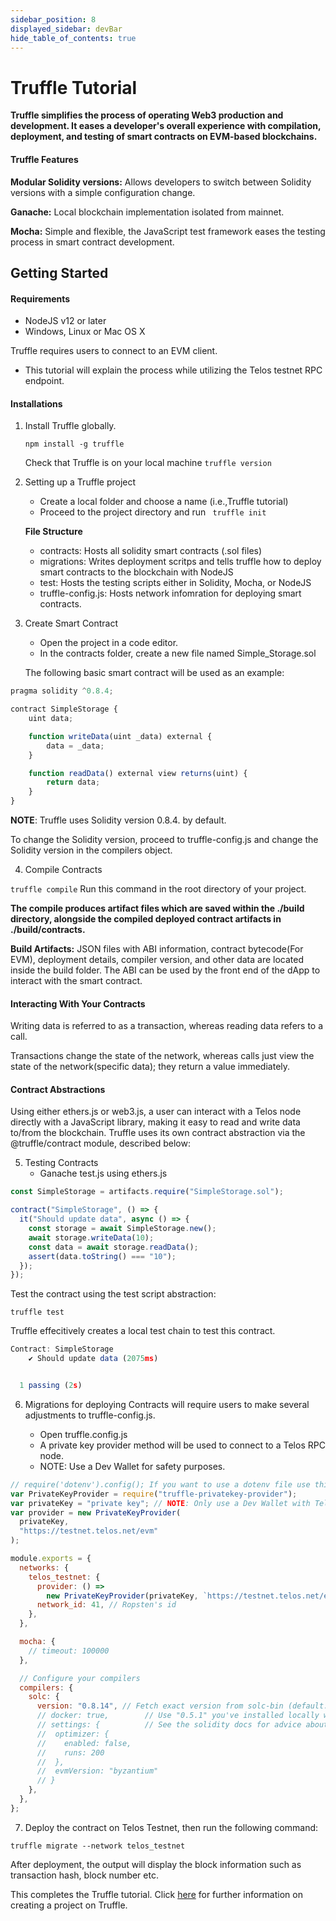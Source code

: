 ```yaml
---
sidebar_position: 8
displayed_sidebar: devBar
hide_table_of_contents: true
---
```


# Truffle Tutorial

**Truffle simplifies the process of operating Web3 production and development. It eases a developer's overall experience with compilation, deployment, and testing of smart contracts on EVM-based blockchains.**

#### Truffle Features

**Modular Solidity versions:** Allows developers to switch between Solidity versions with a simple configuration change.

**Ganache:** Local blockchain implementation isolated from mainnet.

**Mocha:** Simple and flexible, the JavaScript test framework eases the testing process in smart contract development.

## Getting Started

#### Requirements

- NodeJS v12 or later
- Windows, Linux or Mac OS X

Truffle requires users to connect to an EVM client.

- This tutorial will explain the process while utilizing the Telos testnet RPC endpoint.

#### Installations

1. Install Truffle globally.

   `npm install -g truffle `

   Check that Truffle is on your local machine
   `truffle version`

2. Setting up a Truffle project

   - Create a local folder and choose a name (i.e.,Truffle tutorial)
   - Proceed to the project directory and run ` truffle init`

   **File Structure**

   - contracts: Hosts all solidity smart contracts (.sol files)
   - migrations: Writes deployment scritps and tells truffle how to deploy smart contracts to the blockchain with NodeJS
   - test: Hosts the testing scripts either in Solidity, Mocha, or NodeJS
   - truffle-config.js: Hosts network infomration for deploying smart contracts.

3. Create Smart Contract

   - Open the project in a code editor.
   - In the contracts folder, create a new file named Simple_Storage.sol

   The following basic smart contract will be used as an example:

```jsx title="/truffle_tutorial/contracts/Simple_Storage.sol"
pragma solidity ^0.8.4;

contract SimpleStorage {
    uint data;

    function writeData(uint _data) external {
        data = _data;
    }

    function readData() external view returns(uint) {
        return data;
    }
}
```

**NOTE**: Truffle uses Solidity version 0.8.4. by default.

To change the Solidity version, proceed to truffle-config.js and change the Solidity version in the compilers object.

4. Compile Contracts

`truffle compile` Run this command in the root directory of your project.

**The compile produces artifact files which are saved within the ./build directory, alongside the compiled deployed contract artifacts in ./build/contracts.**

**Build Artifacts:** JSON files with ABI information, contract bytecode(For EVM), deployment details, compiler version, and other data are located inside the build folder. The ABI can be used by the front end of the dApp to interact with the smart contract.

#### Interacting With Your Contracts

Writing data is referred to as a transaction, whereas reading data refers to a call.

Transactions change the state of the network, whereas calls just view the state of the network(specific data); they return a value immediately.

#### Contract Abstractions

Using either ethers.js or web3.js, a user can interact with a Telos node directly with a JavaScript library, making it easy to read and write data to/from the blockchain. Truffle uses its own contract abstraction via the @truffle/contract module, described below:

5. Testing Contracts
   - Ganache
     test.js using ethers.js

```jsx title="/truffle_tutorial/test/simpleStorage.js"
const SimpleStorage = artifacts.require("SimpleStorage.sol");

contract("SimpleStorage", () => {
  it("Should update data", async () => {
    const storage = await SimpleStorage.new();
    await storage.writeData(10);
    const data = await storage.readData();
    assert(data.toString() === "10");
  });
});
```

Test the contract using the test script abstraction:

`truffle test`

Truffle effecitively creates a local test chain to test this contract.

```jsx "Output:"
Contract: SimpleStorage
    ✔ Should update data (2075ms)


  1 passing (2s)

```

6. Migrations for deploying Contracts will require users to make several adjustments to truffle-config.js.

   - Open truffle.config.js
   - A private key provider method will be used to connect to a Telos RPC node.
   - NOTE: Use a Dev Wallet for safety purposes.

```jsx title="/truffle_tutorial/truffle-config.js"
// require('dotenv').config(); If you want to use a dotenv file use this plugin.
var PrivateKeyProvider = require("truffle-privatekey-provider");
var privateKey = "private key"; // NOTE: Only use a Dev Wallet with Telos testnet otherwise in production or with real value use .env file and make sure to add .env to gitignore it so its not commited into github.
var provider = new PrivateKeyProvider(
  privateKey,
  "https://testnet.telos.net/evm"
);

module.exports = {
  networks: {
    telos_testnet: {
      provider: () =>
        new PrivateKeyProvider(privateKey, `https://testnet.telos.net/evm`),
      network_id: 41, // Ropsten's id
    },
  },

  mocha: {
    // timeout: 100000
  },

  // Configure your compilers
  compilers: {
    solc: {
      version: "0.8.14", // Fetch exact version from solc-bin (default: truffle's version)
      // docker: true,        // Use "0.5.1" you've installed locally with docker (default: false)
      // settings: {          // See the solidity docs for advice about optimization and evmVersion
      //  optimizer: {
      //    enabled: false,
      //    runs: 200
      //  },
      //  evmVersion: "byzantium"
      // }
    },
  },
};
```

7. Deploy the contract on Telos Testnet, then run the following command:

`truffle migrate --network telos_testnet`

After deployment, the output will display the block information such as transaction hash, block number etc.

This completes the Truffle tutorial. Click [here](https://trufflesuite.com/docs/truffle/getting-started/creating-a-project/) for further information on creating a project on Truffle.
